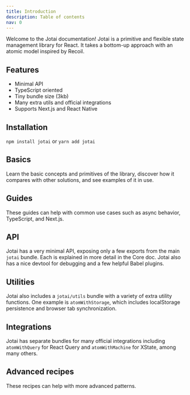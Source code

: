```yaml
---
title: Introduction
description: Table of contents
nav: 0
---
```


Welcome to the Jotai documentation! Jotai is a primitive and flexible state management library for React. It takes a bottom-up approach with an atomic model inspired by Recoil.

## Features
- Minimal API
- TypeScript oriented
- Tiny bundle size (3kb)
- Many extra utils and official integrations
- Supports Next.js and React Native

## Installation
`npm install jotai` or `yarn add jotai`

## Basics
Learn the basic concepts and primitives of the library, discover how it compares with other solutions, and see examples of it in use.

<TOC section="basics" />

## Guides
These guides can help with common use cases such as async behavior, TypeScript, and Next.js.

<TOC section="guides" />

## API
Jotai has a very minimal API, exposing only a few exports from the main `jotai` bundle. Each is explained in more detail in the Core doc. Jotai also has a nice devtool for debugging and a few helpful Babel plugins.

<TOC section="api" />

## Utilities
Jotai also includes a `jotai/utils` bundle with a variety of extra utility functions. One example is `atomWithStorage`, which includes localStorage persistence and browser tab synchronization.

<TOC section="utils" />

## Integrations
Jotai has separate bundles for many official integrations including `atomWithQuery` for React Query and `atomWithMachine` for XState, among many others.

<TOC section="integrations" />

## Advanced recipes
These recipes can help with more advanced patterns.

<TOC section="advanced-recipes" />
